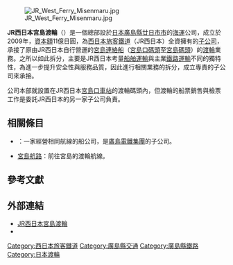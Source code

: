 [[File:JR_West_Ferry_Misenmaru.jpg|thumb]]

'''JR西日本宮島渡輪'''（{{jpn|j=JR西日本宮島フェリー|hg=JRにしにほんみやじまフェリー|rm=JR Nishi-Nihon Miyajima ferii|f=y}}）是一個總部設於[[日本|日本]][[廣島縣|廣島縣]][[廿日市市|廿日市市]]的[[海運|海運]]公司，成立於2009年，[[資本額|資本額]]11億日圓，為[[西日本旅客鐵道|西日本旅客鐵道]]（JR西日本）全資擁有的[[子公司|子公司]]，承接了原由JR西日本自行營運的[[宮島連絡船|宮島連絡船]]（[[宮島口車站|宮島口碼頭]]至[[宮島渡輪站|宮島碼頭]]）的[[渡輪|渡輪]]業務。之所以如此拆分，主要是JR西日本考量[[船舶運輸|船舶運輸]]與主業[[鐵路運輸|鐵路運輸]]不同的獨特性，為進一步提升安全性與服務品質，因此進行相關業務的拆分，成立專責的子公司來承接{{R|Tetsudo}}。

公司本部就設置在JR西日本[[宮島口車站|宮島口車站]]的渡輪碼頭內，但渡輪的船票銷售與檢票工作是委託JR西日本的另一家子公司{{link-ja|JR西日本廣島維護|ジェイアール西日本広島メンテック}}負責。

==相關條目==
* {{link-ja|宮島松大汽船|宮島松大汽船}}：一家經營相同航線的船公司，是[[廣島電鐵|廣島電鐵集團]]的子公司。
* [[宮島航路|宮島航路]]：前往宮島的渡輪航線。

==參考文獻==
{{reflist|25em|refs=
<ref name="Tetsudo">{{cite news |script-title=ja:宮島航路を分離、子会社化　JR西 |url=http://www.tetsudo.com/news/244/ |publisher=Tetsudo.com |date=2008-12-07 |accessdate=2014-04-24 |archive-date=2016-03-04 |archive-url=https://web.archive.org/web/20160304222149/http://www.tetsudo.com/news/244/ |dead-url=no }}</ref>
|
<ref>{{cite news |author=上 敬二 |coauthors= |title=<span lang="ja">JR西日本宮島フェリー（株）　会社の概要と船舶事業への取り組み</span> |url= |work=《JR gazette》272號 |publisher= |date= |page=29-31頁 }}</ref>
}}

==外部連結==
* [http://www.jr-miyajimaferry.co.jp/ JR西日本宮島渡輪]{{Wayback|url=http://www.jr-miyajimaferry.co.jp/ |date=20111113065103 }}{{ja}}
* {{Twitter|ferrynavi|JR西日本宮島渡輪}}

{{japan-company-stub}}

{{DEFAULTSORT:Jieiaaru-Nichinihon-Miyajima-Fuerii}}
[[Category:西日本旅客鐵道|Category:西日本旅客鐵道]]
[[Category:廣島縣交通|Category:廣島縣交通]]
[[Category:廣島縣鐵路|Category:廣島縣鐵路]]
[[Category:日本渡輪|Category:日本渡輪]]
